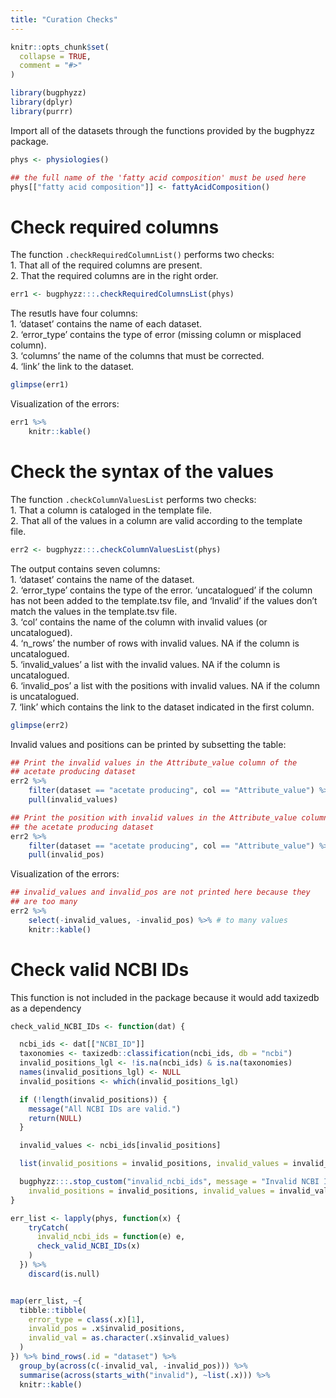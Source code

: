 ```yaml
---
title: "Curation Checks"
---
```


```r
knitr::opts_chunk$set(
  collapse = TRUE,
  comment = "#>"
)
```

```r
library(bugphyzz)
library(dplyr)
library(purrr)
```

Import all of the datasets through the functions provided by the bugphyzz
package.

```r
phys <- physiologies()

## the full name of the 'fatty acid composition' must be used here
phys[["fatty acid composition"]] <- fattyAcidComposition()
```

# Check required columns

The function `.checkRequiredColumnList()` performs two checks:  
1. That all of the required columns are present.  
2. That the required columns are in the right order.

```r
err1 <- bugphyzz:::.checkRequiredColumnsList(phys)
```

The resutls have four columns:  
1. 'dataset' contains the name of each dataset.  
2. 'error_type' contains the type of error (missing column or misplaced
column).  
3. 'columns' the name of the columns that must be corrected.  
4. 'link' the link to the dataset.

```r
glimpse(err1)
```

Visualization of the errors:

```r
err1 %>% 
    knitr::kable()
```

# Check the syntax of the values

The function `.checkColumnValuesList` performs two checks:  
1. That a column is cataloged in the template file.  
2. That all of the values in a column are valid according to the template  
file.

```r
err2 <- bugphyzz:::.checkColumnValuesList(phys)
```

The output contains seven columns:  
1. 'dataset' contains the name of the dataset.  
2. 'error_type' contains the type of the error. 'uncatalogued' if the column has
not been added to the template.tsv file, and 'Invalid' if the values don't
match the values in the template.tsv file.  
3. 'col' contains the name of the column with invalid values (or uncatalogued).  
4. 'n_rows' the number of rows with invalid values. NA if the column is
uncatalogued.  
5. 'invalid_values' a list with the invalid values. NA if the column is
uncatalogued.  
6. 'invalid_pos' a list with the positions with invalid values. NA if the
column is uncatalogued.  
7. 'link' which contains the link to the dataset indicated in the first column.  

```r
glimpse(err2)
```

Invalid values and positions can be printed by subsetting the table:

```r
## Print the invalid values in the Attribute_value column of the
## acetate producing dataset
err2 %>% 
    filter(dataset == "acetate producing", col == "Attribute_value") %>% 
    pull(invalid_values)
```

```r
## Print the position with invalid values in the Attribute_value column of
## the acetate producing dataset
err2 %>% 
    filter(dataset == "acetate producing", col == "Attribute_value") %>% 
    pull(invalid_pos)
```

Visualization of the errors:

```r
## invalid_values and invalid_pos are not printed here because they
## are too many
err2 %>% 
    select(-invalid_values, -invalid_pos) %>% # to many values
    knitr::kable()
```

# Check valid NCBI IDs

This function is not included in the package because it would add taxizedb
as a dependency

```r
check_valid_NCBI_IDs <- function(dat) {

  ncbi_ids <- dat[["NCBI_ID"]]
  taxonomies <- taxizedb::classification(ncbi_ids, db = "ncbi")
  invalid_positions_lgl <- !is.na(ncbi_ids) & is.na(taxonomies)
  names(invalid_positions_lgl) <- NULL
  invalid_positions <- which(invalid_positions_lgl)

  if (!length(invalid_positions)) {
    message("All NCBI IDs are valid.")
    return(NULL)
  }

  invalid_values <- ncbi_ids[invalid_positions]

  list(invalid_positions = invalid_positions, invalid_values = invalid_values)

  bugphyzz:::.stop_custom("invalid_ncbi_ids", message = "Invalid NCBI IDs.",
    invalid_positions = invalid_positions, invalid_values = invalid_values)
}
```


```r
err_list <- lapply(phys, function(x) {
    tryCatch(
      invalid_ncbi_ids = function(e) e,
      check_valid_NCBI_IDs(x)
    )
  }) %>%
    discard(is.null)



```



```r
map(err_list, ~{
  tibble::tibble(
    error_type = class(.x)[1],
    invalid_pos = .x$invalid_positions,
    invalid_val = as.character(.x$invalid_values)
  )
}) %>% bind_rows(.id = "dataset") %>% 
  group_by(across(c(-invalid_val, -invalid_pos))) %>% 
  summarise(across(starts_with("invalid"), ~list(.x))) %>% 
  knitr::kable()
```






